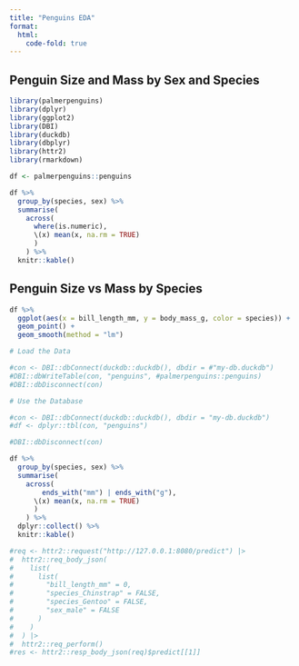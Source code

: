 ```yaml
---
title: "Penguins EDA"
format:
  html:
    code-fold: true
---
```


## Penguin Size and Mass by Sex and Species

```r
library(palmerpenguins)
library(dplyr)
library(ggplot2)
library(DBI)
library(duckdb)
library(dbplyr)
library(httr2)
library(rmarkdown)

df <- palmerpenguins::penguins
```


```r
df %>%
  group_by(species, sex) %>%
  summarise(
    across(
      where(is.numeric), 
      \(x) mean(x, na.rm = TRUE)
      )
    ) %>%
  knitr::kable()
```

## Penguin Size vs Mass by Species


```r
df %>%
  ggplot(aes(x = bill_length_mm, y = body_mass_g, color = species)) +
  geom_point() + 
  geom_smooth(method = "lm")
```

```r
# Load the Data

#con <- DBI::dbConnect(duckdb::duckdb(), dbdir = #"my-db.duckdb")
#DBI::dbWriteTable(con, "penguins", #palmerpenguins::penguins)
#DBI::dbDisconnect(con)
```

```r
# Use the Database

#con <- DBI::dbConnect(duckdb::duckdb(), dbdir = "my-db.duckdb")
#df <- dplyr::tbl(con, "penguins")

#DBI::dbDisconnect(con)
```

```r
df %>%
  group_by(species, sex) %>%
  summarise(
    across(
        ends_with("mm") | ends_with("g"),
      \(x) mean(x, na.rm = TRUE)
      )
    ) %>%
  dplyr::collect() %>%
  knitr::kable()
```

```r
#req <- httr2::request("http://127.0.0.1:8080/predict") |>
#  httr2::req_body_json(
#    list(
#      list(
#        "bill_length_mm" = 0,
#        "species_Chinstrap" = FALSE,
#        "species_Gentoo" = FALSE,
#        "sex_male" = FALSE
#      )
#    )
#  ) |>
#  httr2::req_perform()
#res <- httr2::resp_body_json(req)$predict[[1]]
```

